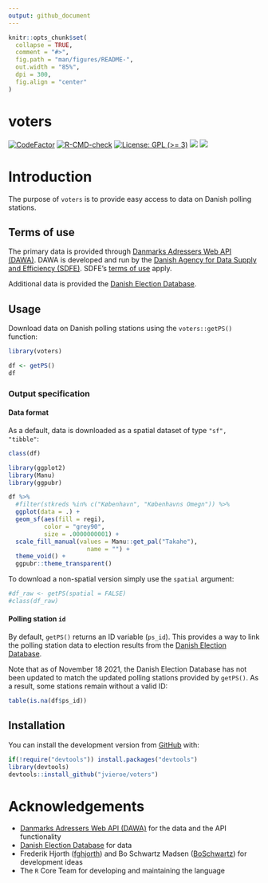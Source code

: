 ```yaml
---
output: github_document
---
```


<!-- README.md is generated from README.Rmd. Please edit that file -->

```r
knitr::opts_chunk$set(
  collapse = TRUE,
  comment = "#>",
  fig.path = "man/figures/README-",
  out.width = "85%",
  dpi = 300,
  fig.align = "center"
)
```

# voters

<!-- badges: start -->
[![CodeFactor](https://www.codefactor.io/repository/github/jvieroe/voters/badge)](https://www.codefactor.io/repository/github/jvieroe/voters)
[![R-CMD-check](https://github.com/jvieroe/voters/workflows/R-CMD-check/badge.svg)](https://github.com/jvieroe/voters/actions)
[![License: GPL (>= 3)](https://img.shields.io/badge/license-GPL (>= 3)-blue.svg)](https://cran.r-project.org/web/licenses/GPL (>= 3))
[![](https://img.shields.io/github/last-commit/https://github.com/jvieroe/voters.svg)](https://github.com/https://github.com/jvieroe/voters/commits/main)
[![](https://img.shields.io/badge/lifecycle-experimental-orange.svg)](https://lifecycle.r-lib.org/articles/stages.html#experimental)
<!-- badges: end -->

# Introduction

The purpose of `voters` is to provide easy access to data on Danish polling stations.

## Terms of use
The primary data is provided through [Danmarks Adressers Web API (DAWA)](https://dawadocs.dataforsyningen.dk/). DAWA is developed and run by the [Danish Agency for Data Supply and Efficiency (SDFE)](https://eng.sdfe.dk/). SDFE's [terms of use](https://download.kortforsyningen.dk/content/vilk%C3%A5r-og-betingelser) apply.

Additional data is provided the [Danish Election Database](https://valgdatabase.dst.dk/?lang=en). 


## Usage

Download data on Danish polling stations using the `voters::getPS()` function:

```r
library(voters)
```

```r
df <- getPS()
df
```

### Output specification

#### Data format

As a default, data is downloaded as a spatial dataset of type `"sf", "tibble"`:

```r
class(df)
```

```r
library(ggplot2)
library(Manu)
library(ggpubr)

df %>% 
  #filter(stkreds %in% c("København", "Københavns Omegn")) %>% 
  ggplot(data = .) +
  geom_sf(aes(fill = regi),
          color = "grey90",
          size = .0000000001) +
  scale_fill_manual(values = Manu::get_pal("Takahe"),
                      name = "") +
  theme_void() +
  ggpubr::theme_transparent()

```

To download a non-spatial version simply use the `spatial` argument:

```r
#df_raw <- getPS(spatial = FALSE)
#class(df_raw)
```


#### Polling station `id`

By default, `getPS()` returns an ID variable (`ps_id`). This provides a way to link the polling station data to election results from the [Danish Election Database](https://valgdatabase.dst.dk/?lang=en).

Note that as of November 18 2021, the Danish Election Database has not been updated to match the updated polling stations provided by `getPS()`. As a result, some stations remain without a valid ID:

```r
table(is.na(df$ps_id))

```


## Installation

You can install the development version from [GitHub](https://github.com/) with:

``` r
if(!require("devtools")) install.packages("devtools")
library(devtools)
devtools::install_github("jvieroe/voters")
```

# Acknowledgements

* [Danmarks Adressers Web API (DAWA)](https://dawadocs.dataforsyningen.dk/) for the data and the API functionality
* [Danish Election Database](https://valgdatabase.dst.dk/?lang=en) for data
* Frederik Hjorth ([fghjorth](http://fghjorth.github.io/)) and Bo Schwartz Madsen ([BoSchwartz](https://twitter.com/boschwartz?lang=en)) for development ideas
* The `R` Core Team for developing and maintaining the language

